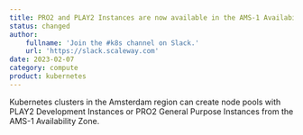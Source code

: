 ```yaml
---
title: PRO2 and PLAY2 Instances are now available in the AMS-1 Availability Zone
status: changed
author:
    fullname: 'Join the #k8s channel on Slack.'
    url: 'https://slack.scaleway.com'
date: 2023-02-07
category: compute
product: kubernetes
---
```


Kubernetes clusters in the Amsterdam region can create node pools with PLAY2 Development Instances or PRO2 General Purpose Instances from the AMS-1 Availability Zone. 

